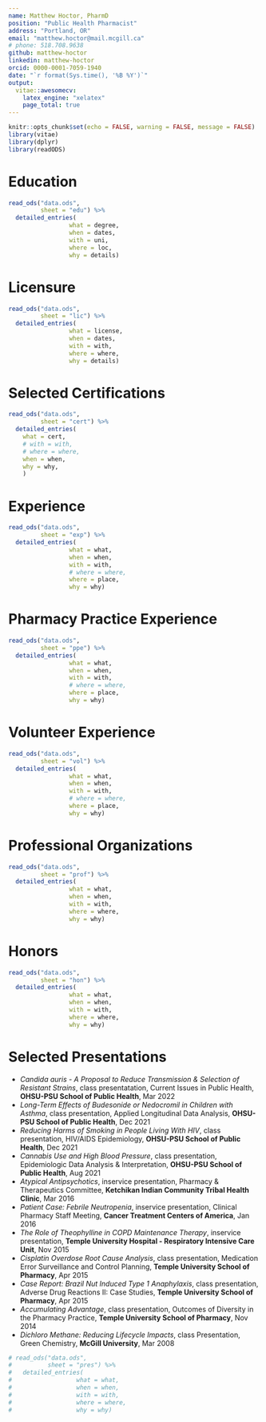 ```yaml
---
name: Matthew Hoctor, PharmD
position: "Public Health Pharmacist"
address: "Portland, OR"
email: "matthew.hoctor@mail.mcgill.ca"
# phone: 518.708.9638
github: matthew-hoctor
linkedin: matthew-hoctor
orcid: 0000-0001-7059-1940
date: "`r format(Sys.time(), '%B %Y')`"
output: 
  vitae::awesomecv:
    latex_engine: "xelatex"
    page_total: true
---
```


```r
knitr::opts_chunk$set(echo = FALSE, warning = FALSE, message = FALSE)
library(vitae)
library(dplyr)
library(readODS)
```

# Education

```r
read_ods("data.ods",
         sheet = "edu") %>%
  detailed_entries(
                 what = degree,
                 when = dates,
                 with = uni,
                 where = loc,
                 why = details)
```

# Licensure

```r
read_ods("data.ods",
         sheet = "lic") %>%
  detailed_entries(
                 what = license,
                 when = dates,
                 with = with,
                 where = where,
                 why = details)
```

# Selected Certifications

```r
read_ods("data.ods",
         sheet = "cert") %>%
  detailed_entries(
    what = cert,
    # with = with,
    # where = where,
    when = when,
    why = why,
    )
```

\pagebreak

# Experience

```r
read_ods("data.ods",
         sheet = "exp") %>%
  detailed_entries(
                 what = what,
                 when = when,
                 with = with,
                 # where = where,
                 where = place,
                 why = why)
```

# Pharmacy Practice Experience

```r
read_ods("data.ods",
         sheet = "ppe") %>%
  detailed_entries(
                 what = what,
                 when = when,
                 with = with,
                 # where = where,
                 where = place,
                 why = why)
```

# Volunteer Experience

```r
read_ods("data.ods",
         sheet = "vol") %>%
  detailed_entries(
                 what = what,
                 when = when,
                 with = with,
                 # where = where,
                 where = place,
                 why = why)
```

\pagebreak

# Professional Organizations

```r
read_ods("data.ods",
         sheet = "prof") %>%
  detailed_entries(
                 what = what,
                 when = when,
                 with = with,
                 where = where,
                 why = why)
```

# Honors

```r
read_ods("data.ods",
         sheet = "hon") %>%
  detailed_entries(
                 what = what,
                 when = when,
                 with = with,
                 where = where,
                 why = why)
```

# Selected Presentations

 * *Candida auris - A Proposal to Reduce Transmission & Selection of Resistant Strains*, class presentatation, Current Issues in Public Health, **OHSU-PSU School of Public Health**, Mar 2022
 * *Long-Term Effects of Budesonide or Nedocromil in Children with Asthma*, class presentation, Applied Longitudinal Data Analysis, **OHSU-PSU School of Public Health**, Dec 2021
 * *Reducing Harms of Smoking in People Living With HIV*, class presentation, HIV/AIDS Epidemiology, **OHSU-PSU School of Public Health**, Dec 2021
 * *Cannabis Use and High Blood Pressure*, class presentation, Epidemiologic Data Analysis & Interpretation, **OHSU-PSU School of Public Health**, Aug 2021
 * *Atypical Antipsychotics*, inservice presentation, Pharmacy & Therapeutics Committee, **Ketchikan Indian Community Tribal Health Clinic**, Mar 2016
 * *Patient Case: Febrile Neutropenia*, inservice presentation, Clinical Pharmacy Staff Meeting, **Cancer Treatment Centers of America**, Jan 2016
 * *The Role of Theophylline in COPD Maintenance Therapy*, inservice presentation, **Temple University Hospital - Respiratory Intensive Care Unit**, Nov 2015
 * *Cisplatin Overdose Root Cause Analysis*, class presentation, Medication Error Surveillance and Control Planning, **Temple University School of Pharmacy**, Apr 2015
 * *Case Report: Brazil Nut Induced Type 1 Anaphylaxis*, class presentation, Adverse Drug Reactions II: Case Studies, **Temple University School of Pharmacy**, Apr 2015
 * *Accumulating Advantage*, class presentation, Outcomes of Diversity in the Pharmacy Practice, **Temple University School of Pharmacy**, Nov 2014
 * *Dichloro Methane: Reducing Lifecycle Impacts*, class Presentation, Green Chemistry, **McGill University**, Mar 2008

```r
# read_ods("data.ods", 
#          sheet = "pres") %>%
#   detailed_entries(
#                  what = what,
#                  when = when,
#                  with = with,
#                  where = where,
#                  why = why)
```